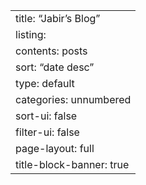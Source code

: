---
title: "Jabir's Blog"
listing:
  contents: posts
  sort: "date desc"
  type: default
  categories: unnumbered
  sort-ui: false
  filter-ui: false
page-layout: full
title-block-banner: true
---
